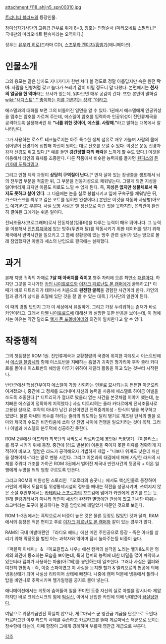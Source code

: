 attachment:/118_ahjin5_spn00310.jpg

[[트리니티 블러드]]의 등장인물. 

[[장미십자기사단]]의 고위급 간부로 위계 8=3, 칭호는 인형술사 (마리오네트 스필러).[* 국내판의 마리오네트 텐슈피라는 오역이다.] 

성우는 [[유우키 히로]](드라마 CD), [[스즈무라 켄이치]]/[[홍범기]](애니메이션).

= 인물소개 =
그의 용모는 같은 남자도 지나가다가 한번 쳐다 볼 정도로 정말 아름답지만 속은 완전 '''악마'''. 사람을 인형처럼 갖고 놀다가 쓰레기 같이 버릴 정도니 말 다했다. 본편에서는 '''천사의 얼굴을 한 악마'''라는 묘사가 있는데, 읽다보면 매우 공감이 간다. 또한 본인이 말하길 [[wiki:"새디스트" '''좋아하는 이를 괴롭히는 성격''']]이라고.

에스델과의 대화를 보면 그의 비틀어진 일면을 알 수 있다. 1권에서 에스델에게 인공위성을 멈추는 암호를 가르쳐 주는데, 에스델이 암호를 입력하자 인공위성이 진인류제국을 공격하도록 설정해버린 뒤 '''"너를 위한 것이야, 에스델. 사랑해."'''라고 말하는 대목에서 잘 나타난다.

그가 사용하는 로스트 테크놀로지는 아주 특수한 생체 섬유로 매우 가늘며 사람의 몸에 집어넣어 신경계에 접합해 자신이 원하는 대로 신호를 보낼 수 있다. 이것은 운동 신경과 감각 신경도 쥐고 있다.[* 예를 들면 '''강간당할 때의 쾌락'''을 느끼게 할 수도 있다.] 이것을 이용해서 타인의 육체를 조종한다. 다른 작품에서 비슷한 능력자를 들자면 [[원피스]]의 [[돈키호테 도플라밍고]].

그리고 인형 제작 과정이 '''상당히 구역질이 난다.'''[* 먼저 살아 있는 장생종을 생포해서 뇌의 전두엽 부분을 적출한 뒤, 그 부분을 전동지성으로 채워넣는다. 그렇게 되면 지성을 잃어버리게 되지만 아픔도 피로도 느낄 수 없게 된다. 즉, '''지성은 없지만 생물체로서 죽지도 못하고 살아 있다'''. 그 다음에는 눈을 실로 봉합시키고 입에 구속구를 채워넣은 뒤, 가스마스크를 씌우고 검은 코트를 입히면 완성이다.] 본인은 이것을 자동화 사냥병(아오토 예거)라고 부른다. 사실 보통 사람은 맨 정신으로 이런 짓을 못하지만, 윤리관이 완전히 결여된 그에게는 쉬운 일이다.

전뇌조율사(프로그래머)로서 전동지성(컴퓨터)을 다루는 능력이 매우 뛰어나다. 그 능력을 이용해서 [[진인류제국]]에 있는 방주(두번째 달)를 작동시키기 위한 데이터를 얻기 위해 제국에서 반역사건을 일으키고 그 틈에 성황궁에 있는 방주 관련 설비가 있는 방으로 몰래 잠입했지만 아벨과 세스의 난입으로 결국에는 실패했다.

= 과거 =
본래 지방 귀족의 자제로 '''7살 때 아버지를 죽이고''' 영주 자리에 오른 최연소 [[패륜아]]다. 하지만 그곳을 지나가던 [[카인 나이트로드]]와 [[이자크 페르난도 폰 캠퍼]]에게 굴복하고[* 이 때가 바로 디트리히가 태어나서 처음으로 '''완전한 굴복'''을 경험한 사건이라 한다. 카인의 힘과 광기가 상식을 초월해 있단 것을 잘 알 수 있는 대목.] 기사단의 일원이 된다. 

이 때의 경험 탓인지 그가 이 세상에서 유일하게, 그리고 가장 두려워하는 존재가 바로 카인이라고. 그래서 [[아벨 나이트로드]]에 대해선 꽤 실망한 듯한 반응을 보이는데, 이 점에서는 이유는 약간 달라도 [[헬가 폰 포겔바이데]]와 의견이 일치한다고 할 수 있다.


= 작중행적 =
그의 첫등장은 ROM 1권. 진인류제국과 교황청령의 국경에 위치한 자유도시 이스트반에서 [[에스델 블랑셰]]와 함께 이스트반을 지배하는 흡혈귀 귀족인 헝가리아 후작 줄라 카다르를 몰아내 이스트반의 해방을 이루기 위하여 게릴라 활동을 하고 있는 것부터 시작된다. 

반란군에선 핵심간부이자 에스델이 가장 신뢰하는 인물로 묘사되는등 든든한 아군으려 여겨졌으나, 중간에 그 정체를 드러내며 자신의 능력을 사용해 에스델로 하여금 아벨을 쏘도록 조종한다.[* 디트리히가 절대로 봤을리 없는 사건을 본것처럼 이야기 했는데, 눈치빠른 에스델이 정확하게 지적했다.] 사실 디트리히는 줄라 카다르에게 전뇌조율사로 고용된 상태로, 후작의 아내가 남긴 유산이었던 전력중계위성 - 탄식의 별을 복구하고 있었다. 물론 아내의 복수를 하려는 줄라의 의도와는 달리 병기로 개조된 탄식의 별을 로마와 제국의 수도인 비잔티움에 쏘아 양 진영 사이에 전쟁을 일으키려는 것이 목적. 그러나 아벨과 에스델의 분투덕에 성공하진 못한다.

ROM 2권에선 아프리카 최북단의 사막도시 카르타고에 봉인된 폭풍병기 『이블리스』를 복구 시키기 위해 등장. 중간에 [라드 발본]이 이온을 죽이지 못한 이유를 정확하게 지적하여 비꼬고, 열받은 라드가 공격해오자 가볍하게 제압 - "나보다 위계도 낮은데 처신을 잘해야지~"라는 말로 멘붕 시킨다. 그리고 이온과의 대결에세 패해 사망한 라드의 시체를 주워다 개조를 가하곤 ROM 3권에서 벌어진 제국내 반란사건의 뒷공작 + 이온 일행에게 누명을 씌워 엄청 구르도록 만든다.

그리고 ROM의 미완성된 스토리인 『오로라의 송곳니』에서도 핵심인물로 등장하여 카인의 계획에 도움이될 위성통제시설의 정보를 빼내는 작전을 성공시키며, 쓰여지지 않은 소설 후반부에서는 [[카테리나 스포르차]]의 꼬드김에 넘어가 카인에게 반기를 드는 듯. 원래 팔랑귀라서가 아니라 카인이 세상의 완전한 멸망에만 관심이 있고 기사단 따위는 쓰고버리는 도구에 불과하다는 것을 암암리에 깨달았기 때문인 것으로 보인다.


ROM 1~3권에서는 흑막으로서 비중이 높은 것은 물론 등장도 많았던 것과 달리, RAM에서의 등장은 적은 편이고 주로 [[이자크 페르난도 폰 캠퍼]]와 같이 있는 경우가 많다.

RAM의 국내 미발매편인 『라디오 헤드』에선 메인 주인공으로 등장 - 죽은 아내를 살리기 위해 막장짓을 벌인 어느 과학자와 엮이며 잠시 놀아주는등 비중이 높다. 

『퍼블릭 이네미』 & 『아포칼립스 나우』에선 캠퍼의 실각을 노리는 헬가&노이만 형제의 의견에 동조하는 모습을 보이는데, 특히 캠퍼의 능력에 대한 비밀을 많이 파악하고 있는터라 캠퍼가 사용하는 마술(아르테)를 봉인하는데 일조한다. 그러나 사실은 캠퍼와 여전히 한통속 - 즉, 이중 스파이였고 이 사실을 눈치챈 헬가 & 멜키오르의 협공에 의해 냉동상태가 되어 사실상 리타이어 상태에 빠진다. 나중에 캠퍼 덕분에 냉동에서 풀려나 탑을 비엔나로 추락시키며 헬가일행을 궁지로 몰아 넣는다.

애니메이션에서는 게토에 숨어들어 일을 꾸미던 도중 자신의 실로 아벨을 잠시나마 제압하지만 바로 크레스니크의 힘에 [[떡실신]], 이어서 난입한 카인에 의해 난데없이 [[끔살]]당한다.

여담으로 위장계급인진 확실치 않으나, 게르마닉스 군 영관급 계급을 단것으로 도인다. 카르타고편 이후 라드의 사체를 수습하고 카르타고를 뜰때 게르마닉스 해군으로 보이는 잠수함에 타는데, 이때 함장이 그에게 경례하며 부를때 영관급 계급으로 부른다.

[[각주]]
